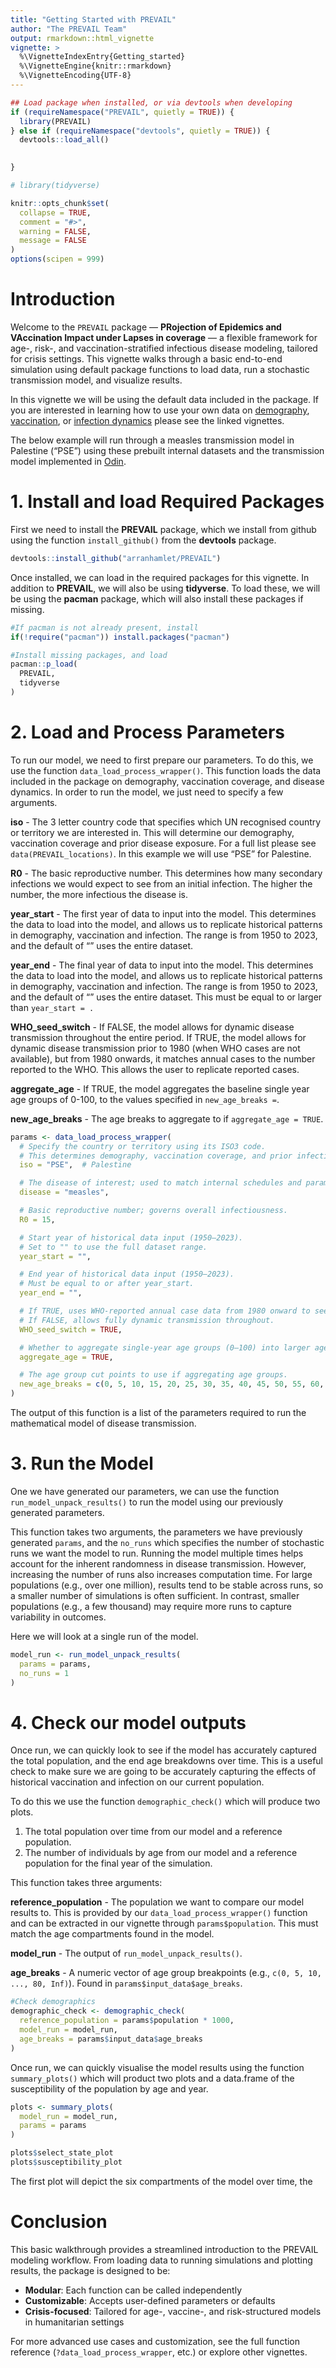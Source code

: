 ```yaml
---
title: "Getting Started with PREVAIL"
author: "The PREVAIL Team"
output: rmarkdown::html_vignette
vignette: >
  %\VignetteIndexEntry{Getting_started}
  %\VignetteEngine{knitr::rmarkdown}
  %\VignetteEncoding{UTF-8}
---
```


```r
## Load package when installed, or via devtools when developing
if (requireNamespace("PREVAIL", quietly = TRUE)) {
  library(PREVAIL)
} else if (requireNamespace("devtools", quietly = TRUE)) {
  devtools::load_all()

  
}

# library(tidyverse)

knitr::opts_chunk$set(
  collapse = TRUE,
  comment = "#>",
  warning = FALSE,
  message = FALSE
)
options(scipen = 999)
```

# Introduction

Welcome to the `PREVAIL` package — **PRojection of Epidemics and VAccination Impact under Lapses in coverage** — a flexible framework for age-, risk-, and vaccination-stratified infectious disease modeling, tailored for crisis settings. This vignette walks through a basic end-to-end simulation using default package functions to load data, run a stochastic transmission model, and visualize results.

In this vignette we will be using the default data included in the package. If you are interested in learning how to use your own data on [demography](), [vaccination](), or [infection dynamics]() please see the linked vignettes.

The below example will run through a measles transmission model in Palestine ("PSE") using these prebuilt internal datasets and the transmission model implemented in [Odin](https://mrc-ide.github.io/odin2/).

# 1. Install and load Required Packages

First we need to install the **PREVAIL** package, which we install from github using the function `install_github()` from the **devtools** package.

```r
devtools::install_github("arranhamlet/PREVAIL")
```

Once installed, we can load in the required packages for this vignette. In addition to **PREVAIL**, we will also be using **tidyverse**. To load these, we will be using the **pacman** package, which will also install these packages if missing.

```r
#If pacman is not already present, install
if(!require("pacman")) install.packages("pacman")

#Install missing packages, and load 
pacman::p_load(
  PREVAIL,
  tidyverse
)

```

# 2. Load and Process Parameters

To run our model, we need to first prepare our parameters. To do this, we use the function `data_load_process_wrapper()`. This function loads the data included in the package on demography, vaccination coverage, and disease dynamics. In order to run the model, we just need to specify a few arguments.

**iso** - The 3 letter country code that specifies which UN recognised country or territory we are interested in. This will determine our demography, vaccination coverage and prior disease exposure. For a full list please see `data(PREVAIL_locations)`. In this example we will use "PSE" for Palestine.

**R0** - The basic reproductive number. This determines how many secondary infections we would expect to see from an initial infection. The higher the number, the more infectious the disease is.

**year_start** - The first year of data to input into the model. This determines the data to load into the model, and allows us to replicate historical patterns in demography, vaccination and infection. The range is from 1950 to 2023, and the default of "" uses the entire dataset.

**year_end** - The final year of data to input into the model. This determines the data to load into the model, and allows us to replicate historical patterns in demography, vaccination and infection. The range is from 1950 to 2023, and the default of "" uses the entire dataset. This must be equal to or larger than `year_start = .`

**WHO_seed_switch** - If FALSE, the model allows for dynamic disease transmission throughout the entire period. If TRUE, the model allows for dynamic disease transmission prior to 1980 (when WHO cases are not available), but from 1980 onwards, it matches annual cases to the number reported to the WHO. This allows the user to replicate reported cases.

**aggregate_age** - If TRUE, the model aggregates the baseline single year age groups of 0-100, to the values specified in `new_age_breaks = `.

**new_age_breaks** - The age breaks to aggregate to if `aggregate_age = TRUE`.


```r
params <- data_load_process_wrapper(
  # Specify the country or territory using its ISO3 code.
  # This determines demography, vaccination coverage, and prior infection.
  iso = "PSE",  # Palestine

  # The disease of interest; used to match internal schedules and parameters.
  disease = "measles",

  # Basic reproductive number; governs overall infectiousness.
  R0 = 15,

  # Start year of historical data input (1950–2023).
  # Set to "" to use the full dataset range.
  year_start = "",

  # End year of historical data input (1950–2023).
  # Must be equal to or after year_start.
  year_end = "",

  # If TRUE, uses WHO-reported annual case data from 1980 onward to seed the model.
  # If FALSE, allows fully dynamic transmission throughout.
  WHO_seed_switch = TRUE,

  # Whether to aggregate single-year age groups (0–100) into larger age bands.
  aggregate_age = TRUE,

  # The age group cut points to use if aggregating age groups.
  new_age_breaks = c(0, 5, 10, 15, 20, 25, 30, 35, 40, 45, 50, 55, 60, 65, 70, 75, 80, Inf)
)

```

The output of this function is a list of the parameters required to run the mathematical model of disease transmission. 

# 3. Run the Model

One we have generated our parameters, we can use the function `run_model_unpack_results()` to run the model using our previously generated parameters.

This function takes two arguments, the parameters we have previously generated `params`, and the `no_runs` which specifies the number of stochastic runs we want the model to run. Running the model multiple times helps account for the inherent randomness in disease transmission. However, increasing the number of runs also increases computation time. For large populations (e.g., over one million), results tend to be stable across runs, so a smaller number of simulations is often sufficient. In contrast, smaller populations (e.g., a few thousand) may require more runs to capture variability in outcomes.

Here we will look at a single run of the model.

```r
model_run <- run_model_unpack_results(
  params = params,
  no_runs = 1
)
```

# 4. Check our model outputs

Once run, we can quickly look to see if the model has accurately captured the total population, and the end age breakdowns over time. This is a useful check to make sure we are going to be accurately capturing the effects of historical vaccination and infection on our current population.

To do this we use the function `demographic_check()` which will produce two plots. 

1) The total population over time from our model and a reference population.
2) The number of individuals by age from our model and a reference population for the final year of the simulation.

This function takes three arguments:

**reference_population** - The population we want to compare our model results to. This is provided by our `data_load_process_wrapper()` function and can be extracted in our vignette through `params$population`. This must match the age compartments found in the model.

**model_run** - The output of `run_model_unpack_results()`.

**age_breaks** - A numeric vector of age group breakpoints (e.g., `c(0, 5, 10, ..., 80, Inf)`). Found in `params$input_data$age_breaks`.

```r
#Check demographics
demographic_check <- demographic_check(
  reference_population = params$population * 1000,
  model_run = model_run,
  age_breaks = params$input_data$age_breaks
)
```


Once run, we can quickly visualise the model results using the function `summary_plots()` which will product two plots and a data.frame of the susceptibility of the population by age and year.

```r
plots <- summary_plots(
  model_run = model_run,
  params = params
)

plots$select_state_plot
plots$susceptibility_plot
```

The first plot will depict the six compartments of the model over time, the 


# Conclusion

This basic walkthrough provides a streamlined introduction to the PREVAIL modeling workflow. From loading data to running simulations and plotting results, the package is designed to be:

- **Modular**: Each function can be called independently
- **Customizable**: Accepts user-defined parameters or defaults
- **Crisis-focused**: Tailored for age-, vaccine-, and risk-structured models in humanitarian settings

For more advanced use cases and customization, see the full function reference (`?data_load_process_wrapper`, etc.) or explore other vignettes.
